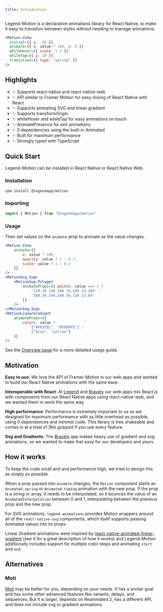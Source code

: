 ```yaml
---
title: Introduction
---
```


Legend-Motion is a declarative animations library for React Native, to make it easy to transition between styles without needing to manage animations.

```jsx
<Motion.View
  initial={{ y: -50 }}
  animate={{ x: value * 100, y: 0 }}
  whileHover={{ scale: 1.2 }}
  whileTap={{ y: 20 }}
  transition={{ type: "spring" }}
/>
```

## Highlights

- ✨ Supports react-native and react-native-web
- ✨ API similar to Framer Motion for easy mixing of React Native with React
- ✨ Supports animating SVG and linear gradient
- ✨ Supports transformOrigin
- ✨ whileHover and whileTap for easy animations on touch
- ✨ AnimatePresence for exit animations
- ✨ 0 dependencies using the built-in Animated
- ✨ Built for maximum performance
- ✨ Strongly typed with TypeScript

## Quick Start

Legend-Motion can be installed in React Native or React Native Web.

### Installation

```bash
npm install @legendapp/motion
```

### Importing

```js
import { Motion } from "@legendapp/motion"
```

### Usage

Then set values on the `animate` prop to animate as the value changes.

```jsx
<Motion.View
    animate={{
        x: value * 100,
        opacity: value ? 1 : 0.2,
        scale: value ? 1 : 0.5
    }}
/>
<MotionSvg.Svg>
    <MotionSvg.Polygon
        animateProps={{ points: value === 1 ?
            "120,10 190,160 70,190 23,184" :
            "100,50 140,160 50,130 23,84"
        }}
    />
</MotionSvg.Svg>
<MotionLinearGradient
    animateProps={{
        colors: value ?
            ["#F81FEC", "#59B0F8"] :
            ["blue", "yellow"]
    }}
/>
```

See the [Overview page](../usage/overview) for a more detailed usage guide.

## Motivation

**Easy to use**: We love the API of Framer-Motion in our web apps and wanted to build our React Native animations with the same ease.

**Interoperable with React**: At [Legend](https://legendapp.com) and [Bravely](https://bravely.io) our web apps mix React.js with components from our React Native apps using react-native-web, and we wanted them to work the same way.

**High performance**: Performance is extremely important to us so we designed for maximum performance with as little overhead as possible, using 0 dependences and minimal code. This library is tree shakeable and comes in at a total of 3kb gzipped if you use every feature.

**Svg and Gradients**: The [Bravely](https://bravely.io) app makes heavy use of gradient and svg animations, so we wanted to make that easy for our developers and yours.

## How it works

To keep the code small and and performance high, we tried to design this as simply as possible.

When a prop passed into `animate` changes, the `Motion` component starts an `Animated.spring` or `Animated.timing` animation with the new prop. If the prop is a string or array, it needs to be interpolated, so it bounces the value of an `AnimatedInterpolation` between 0 and 1, interpolating between the previous prop and the new prop.

For SVG animations, `legend-animations` provides Motion wrappers around all of the `react-native-svg` components, which itself supports passing Animated values into its props.

Linear Gradient animations were inspired by [react-native-animated-linear-gradient](https://github.com/heineiuo/react-native-animated-linear-gradient) (see it for a great description of how it works) and Legend-Motion additionally includes support for multiple color stops and animating `start` and `end`.

## Alternatives

### Moti

[Moti](https://moti.fyi) may be better for you, depending on your needs. It has a similar goal and has some other advanced features like variants, delays, and sequences. But it is larger, depends on Reanimated 2, has a different API, and does not include svg or gradient animations.